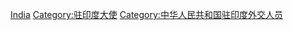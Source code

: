 [[Category:中華人民共和國駐外大使|India]]
[[Category:驻印度大使|Category:驻印度大使]]
[[Category:中华人民共和国驻印度外交人员|Category:中华人民共和国驻印度外交人员]]